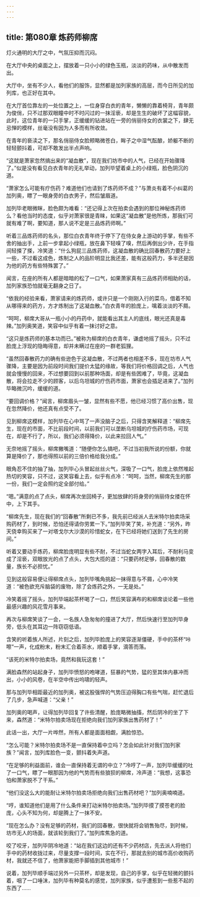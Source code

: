 ```yaml
---
---
---
```

title: 第080章 炼药师柳席
---



灯火通明的大厅之中，气氛压抑而沉闷。

在大厅中央的桌面之上，摆放着一只小小的绿色玉瓶，淡淡的药味，从中散发而出。

大厅中，坐有不少人，看他们的服饰，显然都是加列家族的高层，而今日所见的加列库，也正好在其中。

在大厅首位靠左的一处位置之上，一位身穿白衣的青年，懒懒的靠着椅背，青年颇为俊俏，只不过那双眼瞳中时不时闪过的一抹淫亵，却是生生的破坏了这幅容貌，此时，这位青年的一只手掌，正缓缓的钻进站在一旁的俏丽侍女的衣裳之下，肆无忌惮的模样，丝毫没有因为人多而有所收敛。

在青年的亵渎之下，那名俏丽侍女脸颊略微苍白，眸子之中湿气酝酿，娇躯不断的轻轻颤抖着，可却不敢发出半点声响。

“这就是萧家忽然搞出来的“凝血散”，现在我们坊市中的人气，已经在开始骤降了。”似是没有看见白衣青年的无礼举动，加列毕望着桌上的小绿瓶，脸色阴沉的道。

“萧家怎么可能有疗伤药？难道他们也请到了炼药师不成？”与萧炎有着不小纠葛的加列奥，瞟了一眼身旁的白衣男子，然后皱眉道。

加列毕老眼微眯，脸色颇为难看：“还记得上次在拍卖会遇到的那位神秘炼药师么？看他当时的态度，似乎对萧家很是青睐，如果这“凝血散”是他所炼，那我们可就有难了啊，要知道，那人说不定是三品炼药师啊。”

听着三品炼药师的名头，那位白衣青年终于停下了在侍女身上游动的手掌，有些不舍的抽出手，上前一步拿起小绿瓶，放在鼻下轻嗅了嗅，然后再倒出少许，在手指间轻搽了搽，冷笑道：“什么狗屁三品炼药师，这凝血散的确比回春散药力要好上一些，不过看这成色，炼制之人的品阶明显比我还差，能有这般药力，多半还是因为他的药方有些特殊罢了。”

闻言，在座的所有人都是暗暗的松了一口气，如果萧家真有三品炼药师相助的话，加列家族恐怕就毫无翻身之日了。

“依我的经验来看，萧家请来的炼药师，或许只是一个刚刚入行的菜鸟，借着不知从哪得来的药方，方才炼制出了这凝血散。”白衣青年的脸庞上，噙着淡淡的不屑。

“呵呵，柳席大哥从一瓶小小的丹药中，就能看出其主人的底线，眼光还真是毒辣。”加列奥笑道，笑容中似乎有着一抹讨好之意。

“这只是炼药师的基本功而已。”被称为柳席的白衣青年，谦虚地摇了摇头，只不过脸庞上浮现的隐晦得意，却并未瞒过在座的一群老狐狸。

“虽然回春散药力的确有些逊色于这凝血散，不过两者也相差不多，现在坊市人气骤降，主要是因为前段时间我们提价太猛的缘故，等我们将价格回调之后，人气也就会慢慢的回来，不过想要回到以前那种场面，却是有些困难了，毕竟，这凝血散，将会拉走不少的顾客，以后乌坦城的疗伤药市面，萧家也会插足进来了。”加列毕略微沉吟，缓缓的道。

“要回调价格？”闻言，柳席眉头一皱，显然有些不愿，他已经习惯了高价出售，现在忽然降价，他还真有点受不了。

见到柳席这模样，加列毕在心中骂了一声没脑子之后，只得含笑解释道：“柳席先生，现在的市面，不比前段时间，以前我们可以垄断乌坦城的疗伤药市场，可现在，却是不行了，所以，我们必须得降价，以此来拉回人气。”

无奈地摇了摇头，柳席撇嘴道：“随便你怎么搞吧，不过当初我所说的份额，你就算是降价了，那也得照以前的三倍价格给我分成。”

眼角忍不住的抽了抽，加列毕心头冒起丝丝火气，深吸了一口气，脸庞上依然堆起热切的笑容，只不过，这笑容看上去，似乎有点冷：“呵呵，当然，柳席先生的那一份，我们一定会照约定全部付给。”

“嗯。”满意的点了点头，柳席再次坐回椅子，更加放肆的将身旁的俏丽侍女搂在怀中，上下其手。

“柳席先生，现在我们的“回春散”所剩已不多，我先前已经派人去米特尔拍卖场采购药材了，到时候，恐怕还得请你劳累一下。”加列毕笑了笑，补充道：“另外，昨天侥幸购买来了一对塔戈尔大沙漠的珍惜蛇女，在下已经将她们送到了先生的房间。”

听着又要动手炼药，柳席脸庞明显有些不耐，不过当蛇女两字入耳后，不耐利马变成了淫亵，双眼放光的点了点头，大包大揽的道：“只要药材足够，回春散的数量，族长不必担忧。”

见到这般容易便让得柳席点头，加列毕嘴角挑起一抹得意与不屑，心中冷笑道：“被色欲充斥脑袋的废物，除了会炼药之外，一无是处。”

冷笑着摇了摇头，加列毕端起茶杯喝了一口，然后笑容满布的和柳席谈论着一些他最感兴趣的风花雪月事来。

再次与柳席笑谈了一会，一名族人急匆匆的撞进了大厅，然后快速行至加列毕身旁，低头在其耳边一阵窃窃低语。

含笑的听着族人所述，片刻之后，加列毕脸庞上的笑容逐渐僵硬，手中的茶杯“咔嚓”一声，化成粉末，粉末汇合着茶水，顺着手掌，滴答而落。

“该死的米特尔拍卖场，竟然和我玩这套！”

满脸森然的站起身子，加列毕愤怒的咆哮道，狂暴的气势，猛的至其体内暴冲而出，小小的风卷，在半空中传出呜啸的轻声。

那与加列毕相距最近的加列奥，被这股强悍的气势压迫得胸口有些气喘，赶忙退后了几步，急声喊道：“父亲！”

加列奥的喝声，让得加列毕回复了许些清醒，脸庞略微抽搐，然后阴冷的坐了下来，森然道：“米特尔拍卖场现在拒绝向我们加列家族出售药材了！”

此话一出，大厅一片哗然，所有人都是面面相觑，满脸惊恐。

“怎么可能？米特尔拍卖场不是一直保持着中立吗？怎会如此针对我们加列家族？”闻言，加列库脸色一变，颤抖着失声道。

“在足够的利益面前，谁会一直保持着无谓的中立？”冷哼了一声，加列毕缓缓的吐了一口气，瞟了一眼那因为他的气势而有些狼狈的柳席，冷声道：“我想，这事恐怕和萧家脱不了干系。”

“他们没这么大的能耐让米特尔拍卖场拒绝向我们出售药材吧？”加列奥喃喃道。

“哼，谁知道他们是用了什么条件来打动米特尔拍卖场。”加列毕摸了摸苍老的脸庞，心头不知为何，却是腾上了一抹不安。

“现在怎么办？没有足够的药材，我们的回春散，很快就将会销售殆尽，到时候，坊市无人的场面，就该轮到我们了。”加列库焦急的道。

咬了咬牙，加列毕阴冷地道：“站在我们这边的还有不少药材店，先去派人将他们手中的药材收拢过来，尽量支撑一段时间，实在不行，那就去别的城市高价收购药材，我就还不信了，他萧家能把手脚插到其他城市！”

说着，加列毕顺手端过另外一只茶杯，却是发现，自己的手掌，似乎在轻微的颤抖着，咽了一口唾沫，加列毕有种莫名的感觉，加列家族，似乎遭惹到一些惹不起的东西了……